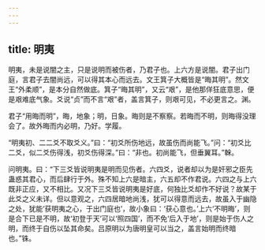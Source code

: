 ```yaml
---
---
---
```

title: 明夷
---







明夷，未是说闇之主，只是说明而被伤者，乃君子也。上六方是说闇。君子出门庭，言君子去闇尚远，可以得其本心而远去。文王箕子大概皆是“晦其明”。然文王“外柔顺”，是本分自然做底。箕子“晦其明”，又云“艰”，是他那佯狂底意思，便是艰难底气象。爻说“贞”而不言“艰”者，盖言箕子，则艰可见，不必更言之。渊。

君子“用晦而明”，晦，地象；明，日象。晦则是不察察。若晦而不明，则晦得没理会了。故外晦而内必明，乃好。学履。

“明夷初、二二爻不取爻义。”曰：“初爻所伤地远，故虽伤而尚能飞。”问：“初爻比二爻，似二爻伤得浅，初爻伤得深。”曰：“非也。初尚能飞，但垂翼耳。”榦。

问明夷。曰：“下三爻皆说明夷是明而见伤者。六四爻，说者却以为是奸邪之臣先蛊惑其君心，而后肆行于外。殊不知上六是暗主，六五却不作君说。六四之与上六既非正应，又不相比。又况下三爻皆说明夷是好底，何独比爻却作不好说？故某于此爻之义未详。但以意观之，六四居暗地尚浅，犹可以得意而远去，故虽入于幽隐之处，犹能‘获明夷之心，于出门庭也’，故小象曰：‘获心意也。’上六‘不明晦’，则是合下已是不明，故‘初登于天’可以‘照四国’，而不免‘后入于地’，则是始于伤人之明，而终于自伤以坠其命矣。吕原明以为唐明皇可以当之，盖言始明而终暗也。”铢。